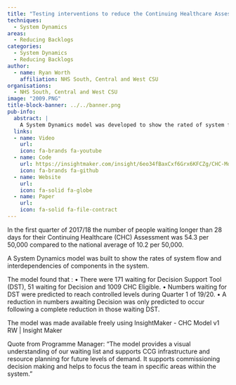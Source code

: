 ```yaml
---
title: "Testing interventions to reduce the Continuing Healthcare Assessment backlog using System Dynamics"
techniques:
  - System Dynamics
areas:
  - Reducing Backlogs
categories:
  - System Dynamics
  - Reducing Backlogs
author:
  - name: Ryan Worth
    affiliation: NHS South, Central and West CSU
organisations:
  - NHS South, Central and West CSU
image: "2009.PNG"
title-block-banner: ../../banner.png
pub-info:
  abstract: |
    A System Dynamics model was developed to show the rated of system flow and interdependencies of components in the system. The model aids Clinical Commissioning Groups planning and decision-making, supporting future demand management.
  links:
  - name: Video
    url:
    icon: fa-brands fa-youtube
  - name: Code
    url: https://insightmaker.com/insight/6eo34fBaxCxf6Grx6KFCZg/CHC-Model-v1-RW
    icon: fa-brands fa-github
  - name: Website
    url:
    icon: fa-solid fa-globe
  - name: Paper
    url:
    icon: fa-solid fa-file-contract
---
```


In the first quarter of 2017/18 the number of people waiting longer than 28 days for their Continuing Healthcare (CHC) Assessment was 54.3 per 50,000 compared to the national average of 10.2 per 50,000.

A System Dynamics model was built to show the rates of system flow and interdependencies of components in the system.

The model found that :
•	There were 171 waiting for Decision Support Tool (DST), 51 waiting for Decision and 1009 CHC Eligible.
•	Numbers waiting for DST were predicted to reach controlled levels during Quarter 1 of 19/20.
•	A reduction in numbers awaiting Decision was only predicted to occur following a complete reduction in those waiting DST.

The model was made available freely using InsightMaker - CHC Model v1 RW | Insight Maker

Quote from Programme Manager:
“The model provides a visual understanding of our waiting list and supports CCG infrastructure and resource planning for future levels of demand. It supports commissioning decision making and helps to focus the team in specific areas within the system.”
